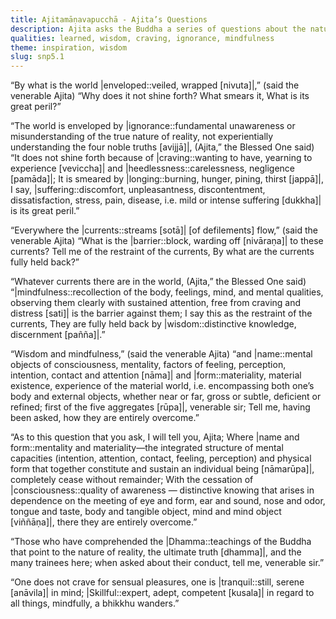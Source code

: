 ```yaml
---
title: Ajitamāṇavapucchā - Ajita’s Questions
description: Ajita asks the Buddha a series of questions about the nature of the world, the currents of defilements, how to overcome name and form and the conduct of those who have comprehended the Dhamma.
qualities: learned, wisdom, craving, ignorance, mindfulness
theme: inspiration, wisdom
slug: snp5.1
---
```


“By what is the world |enveloped::veiled, wrapped [nivuta]|,”
(said the venerable Ajita)
“Why does it not shine forth?
What smears it,
What is its great peril?”

“The world is enveloped by |ignorance::fundamental unawareness or misunderstanding of the true nature of reality, not experientially understanding the four noble truths [avijjā]|,
(Ajita,” the Blessed One said)
“It does not shine forth because of |craving::wanting to have, yearning to experience [veviccha]| and |heedlessness::carelessness, negligence [pamāda]|;
It is smeared by |longing::burning, hunger, pining, thirst [jappā]|, I say,
|suffering::discomfort, unpleasantness, discontentment, dissatisfaction, stress, pain, disease, i.e. mild or intense suffering [dukkha]| is its great peril.”

“Everywhere the |currents::streams [sotā]| [of defilements] flow,”
(said the venerable Ajita)
“What is the |barrier::block, warding off [nivāraṇa]| to these currents?
Tell me of the restraint of the currents,
By what are the currents fully held back?”

“Whatever currents there are in the world,
(Ajita,” the Blessed One said)
“|mindfulness::recollection of the body, feelings, mind, and mental qualities, observing them clearly with sustained attention, free from craving and distress [sati]| is the barrier against them;
I say this as the restraint of the currents,
They are fully held back by |wisdom::distinctive knowledge, discernment [pañña]|.”

“Wisdom and mindfulness,”
(said the venerable Ajita)
“and |name::mental objects of consciousness, mentality, factors of feeling, perception, intention, contact and attention [nāma]| and |form::materiality, material existence, experience of the material world, i.e. encompassing both one’s body and external objects, whether near or far, gross or subtle, deficient or refined; first of the five aggregates [rūpa]|, venerable sir;
Tell me, having been asked, how
they are entirely overcome.”

“As to this question that you ask,
I will tell you, Ajita;
Where |name and form::mentality and materiality—the integrated structure of mental capacities (intention, attention, contact, feeling, perception) and physical form that together constitute and sustain an individual being [nāmarūpa]|,
completely cease without remainder;
With the cessation of |consciousness::quality of awareness — distinctive knowing that arises in dependence on the meeting of eye and form, ear and sound, nose and odor, tongue and taste, body and tangible object, mind and mind object [viññāṇa]|,
there they are entirely overcome.”

“Those who have comprehended the |Dhamma::teachings of the Buddha that point to the nature of reality, the ultimate truth [dhamma]|,
and the many trainees here;
when asked about their conduct,
tell me, venerable sir.”

“One does not crave for sensual pleasures,
one is |tranquil::still, serene [anāvila]| in mind;
|Skillful::expert, adept, competent [kusala]| in regard to all things,
mindfully, a bhikkhu wanders.”